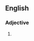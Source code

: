 ==English==

===Adjective===
{{en-adj|pos=[[narrow]] [[minded]]}}

# {{alternative spelling of|narrow-minded}}